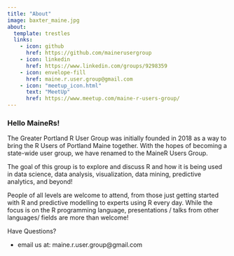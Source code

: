 ---
title: "About"
image: baxter_maine.jpg
about:
  template: trestles
  links:
    - icon: github
      href: https://github.com/mainerusergroup
    - icon: linkedin
      href: https://www.linkedin.com/groups/9298359
    - icon: envelope-fill
      href: maine.r.user.group@gmail.com
    - icon: "meetup_icon.html"
      text: "MeetUp"
      href: https://www.meetup.com/maine-r-users-group/
---

### Hello MaineRs!

The Greater Portland R User Group was initially founded in 2018 as a way to bring the R Users of Portland Maine together. With the hopes of becoming a state-wide user group, we have renamed to the MaineR Users Group.

The goal of this group is to explore and discuss R and how it is being used in data science, data analysis, visualization, data mining, predictive analytics, and beyond!

People of all levels are welcome to attend, from those just getting started with R and predictive modelling to experts using R every day. While the focus is on the R programming language, presentations / talks from other languages/ fields are more than welcome!

Have Questions?

-   email us at: maine.r.user.group\@gmail.com
